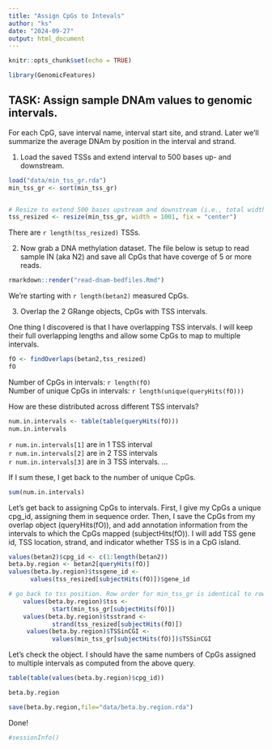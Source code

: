 ```yaml
---
title: "Assign CpGs to Intevals"
author: "ks"
date: "2024-09-27"
output: html_document
---
```


```r
knitr::opts_chunk$set(echo = TRUE)
```

```r
library(GenomicFeatures)
```

## TASK: Assign sample DNAm values to genomic intervals. 
For each CpG, save interval name, interval start site, and strand. Later we'll summarize the average DNAm by position in the interval and strand.
  

1. Load the saved TSSs and extend interval to 500 bases up- and downstream.
```r
load("data/min_tss_gr.rda")
min_tss_gr <- sort(min_tss_gr)


# Resize to extend 500 bases upstream and downstream (i.e., total width of 1001 bp)
tss_resized <- resize(min_tss_gr, width = 1001, fix = "center")
```

There are `r length(tss_resized)` TSSs.


2. Now grab a DNA methylation dataset. The file below
is setup to read sample IN (aka N2) and save all CpGs that have coverge of 5 or more reads.
```r
rmarkdown::render("read-dnam-bedfiles.Rmd")
```

We're starting with `r length(betan2)` measured CpGs.
  
3. Overlap the 2 GRange objects, CpGs with TSS intervals. 

One thing I discovered is that I have overlapping TSS intervals.  I will keep their full overlapping lengths and allow some CpGs to map to multiple intervals.

```r
fO <- findOverlaps(betan2,tss_resized)
fO
```
Number of CpGs in intervals: `r length(fO)`  
Number of unique CpGs in intervals: `r length(unique(queryHits(fO)))`   

How are these distributed across different TSS intervals?

```r
num.in.intervals <- table(table(queryHits(fO)))
num.in.intervals
```

`r num.in.intervals[1]` are in 1 TSS interval  
`r num.in.intervals[2]` are in 2 TSS intervals  
`r num.in.intervals[3]` are in 3 TSS intervals. 
 ...  
 
If I sum these, I get back to the number of unique CpGs.
```r
sum(num.in.intervals)
```


Let's get back to assigning CpGs to intervals.
First, I give my CpGs a unique cpg_id, assigning them in 
sequence order. Then, I save the CpGs from my overlap object (queryHits(fO)), and add annotation information from the intervals to which the CpGs mapped (subjectHits(fO)). I will add TSS gene id, TSS location, strand, and indicator whether TSS is in a CpG island.

```r
values(betan2)$cpg_id <- c(1:length(betan2))
beta.by.region <- betan2[queryHits(fO)]
values(beta.by.region)$tssgene_id <- 
      values(tss_resized[subjectHits(fO)])$gene_id

# go back to tss position. Row order for min_tss_gr is identical to row order for tss_resized; tss is one base, start gets it 
    values(beta.by.region)$tss <- 
            start(min_tss_gr[subjectHits(fO)])
    values(beta.by.region)$tsstrand <-
            strand(tss_resized[subjectHits(fO)])
     values(beta.by.region)$TSSinCGI <- 
            values(min_tss_gr[subjectHits(fO)])$TSSinCGI
```

Let's check the object.
I should have the same numbers of CpGs assigned to
multiple intervals as computed from the above query.

```r
table(table(values(beta.by.region)$cpg_id))
```

```r
beta.by.region

save(beta.by.region,file="data/beta.by.region.rda")
```

Done!

```r
#sessionInfo()
```

